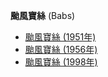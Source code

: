 '''颱風寶絲''' (Babs)
*[[颱風寶絲_(1951年)|颱風寶絲 (1951年)]]
*[[颱風寶絲_(1956年)|颱風寶絲 (1956年)]]
*[[颱風寶絲_(1998年)|颱風寶絲 (1998年)]]
{{消歧义|cat=热带气旋消歧义}}